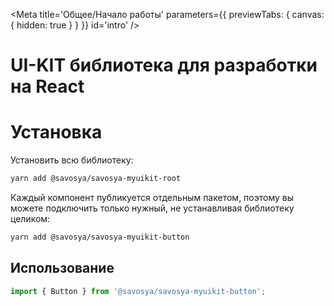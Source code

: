 
<Meta title='Общее/Начало работы' parameters={{ previewTabs: { canvas: { hidden: true } } }} id='intro' />

# UI-KIT библиотека для разработки на React

# Установка

Установить всю библиотеку:

```bash
yarn add @savosya/savosya-myuikit-root
```

Каждый компонент публикуется отдельным пакетом, поэтому вы можете подключить только нужный, не устанавливая библиотеку целиком:

```bash
yarn add @savosya/savosya-myuikit-button
```

## Использование

```jsx
import { Button } from '@savosya/savosya-myuikit-button';
```
